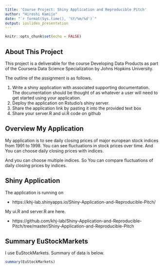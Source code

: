 ```yaml
---
title: 'Course Project: Shiny Application and Reproducible Pitch'
author: "Hiroshi Kamijo"
date: "`r format(Sys.time(), '%Y/%m/%d')`"
output: ioslides_presentation
---
```


```r
knitr::opts_chunk$set(echo = FALSE)
```

## About This Project

This project is a deliverable for the course Developing Data Products as part of the Coursera Data Science Specialization by Johns Hopkins University.

The outline of the assignment is as follows.

1. Write a shiny application with associated supporting documentation. The documentation should be thought of as whatever a user will need to get started using your application.
2. Deploy the application on Rstudio's shiny server.
3. Share the application link by pasting it into the provided text box
4. Share your server.R and ui.R code on github

## Overview My Application

My application is to see daily closing prices of major european stock indices from 1991 to 1998. You can see fluctuations in stock prices over time. And You can choose daily closing prices with indices.

And you can choose multiple indices. So You can compare fluctuations of daily closing prices by indices.

## Shiny Application

The application is running on

- https://khj-lab.shinyapps.io/Shiny-Application-and-Reproducible-Pitch/

My ui.R and server.R are here.

- https://github.com/khj-lab/Shiny-Application-and-Reproducible-Pitch/tree/master/Shiny-Application-and-Reproducible-Pitch

## Summary EuStockMarkets

I use EuStockMarkets. Summary of data is below.

```r
summary(EuStockMarkets)
```

